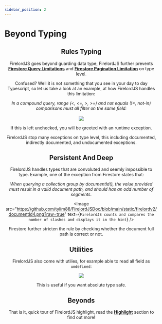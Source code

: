 ```yaml
---
sidebar_position: 2
---
```


# Beyond Typing


<Header />

## Rules Typing

FirelordJS goes beyond guarding data type, FirelordJS further prevents **[Firestore Query Limitations](https://firebase.google.com/docs/firestore/query-data/queries#query_limitations)** and **[Firestore Pagination Limitation](https://firebase.google.com/docs/firestore/query-data/order-limit-data?hl=en&authuser=0#limitations)** on type level.

Confused? Well it is not something that you see in your day to day Typescript, so let us take a look at an example, at how FirelordJS handles this limitation:

<div align="center">
	<i>
		In a compound query, range (&lt, &lt=, &gt, &gt=) and not equals (!=,
		not-in) comparisons must all filter on the same field:
	</i>
</div>
<br />
<Image
	src="https://github.com/tylim88/FirelordJSDoc/blob/main/static/firelordv2/query1.png?raw=true"
	text="FirelordJS warn you when you violate the limitation and display related error message in the hint."
/>

If this is left unchecked, you will be greeted with an runtime exception.

FirelordJS stop many exceptions on type level, this including documented, indirectly documented, and undocumented exceptions.

## Persistent And Deep

FirelordJS handles types that are convoluted and seemly impossible to type. Example, one of the exception from Firestore states that:

<div align="center">
	<i>
		When querying a collection group by documentId(), the value provided must
		result in a valid document path, and should has an odd number of segments.
	</i>
</div>

<Image
	src="https://github.com/tylim88/FirelordJSDoc/blob/main/static/firelordv2/documentId4.png?raw=true"
	text={`FirelordJS counts and compares the number of slashes and displays it in the hint`}
/>

Firestore further stricten the rule by checking whether the document full path is correct or not.

## Utilities

FirelordJS also come with utilies, for example able to read all field as `undefined`:

<Image
	src="https://github.com/tylim88/FirelordJSDoc/blob/main/static/firelordv2/possiblyReadAsUndefined2.png?raw=true"
	text="FirelordJS union all read field with undefined."
/>

This is useful if you want absolute type safe.

## Beyonds

That is it, quick tour of FirelordJS highlight, read the **[Highlight](./3_highlights/1_about.mdx)** section to find out more!
